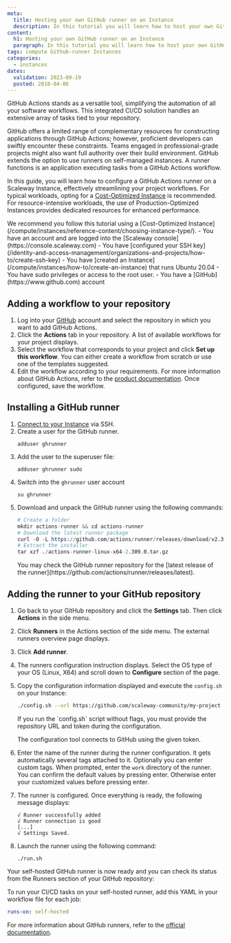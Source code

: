 ```yaml
---
meta:
  title: Hosting your own GitHub runner on an Instance
  description: In this tutorial you will learn how to host your own GitHub runner on an Instance
content:
  h1: Hosting your own GitHub runner on an Instance
  paragraph: In this tutorial you will learn how to host your own GitHub runner on an Instance
tags: compute Github-runner Instances
categories:
  - instances
dates:
  validation: 2023-09-19
  posted: 2018-04-06
---
```


GitHub Actions stands as a versatile tool, simplifying the automation of all your software workflows. This integrated CI/CD solution handles an extensive array of tasks tied to your repository.

GitHub offers a limited range of complementary resources for constructing applications through GitHub Actions; however, proficient developers can swiftly encounter these constraints. Teams engaged in professional-grade projects might also want full authority over their build environment. GitHub extends the option to use runners on self-managed instances. A runner functions is an application executing tasks from a GitHub Actions workflow.

In this guide, you will learn how to configure a GitHub Actions runner on a Scaleway Instance, effectively streamlining your project workflows. For typical workloads, opting for a [Cost-Optimized Instance](/compute/instances/reference-content/choosing-instance-type/) is recommended. For resource-intensive workloads, the use of Production-Optimized Instances provides dedicated resources for enhanced performance.

<Message type="tip">
  We recommend you follow this tutorial using a [Cost-Optimized Instance](/compute/instances/reference-content/choosing-instance-type/).
</Message>

<Macro id="iam-requirements" />

<Message type="requirement">
  - You have an account and are logged into the [Scaleway console](https://console.scaleway.com)
  - You have [configured your SSH key](/identity-and-access-management/organizations-and-projects/how-to/create-ssh-key)
  - You have [created an Instance](/compute/instances/how-to/create-an-instance) that runs Ubuntu 20.04
  - You have sudo privileges or access to the root user.
  - You have a [GitHub](https://www.github.com) account
</Message>

## Adding a workflow to your repository

1. Log into your [GitHub](https://github.com) account and select the repository in which you want to add GitHub Actions.
2. Click the **Actions** tab in your repository. A list of available workflows for your project displays.
    <Lightbox src="scaleway-github-actions-menu.webp" alt="" />
3. Select the workflow that corresponds to your project and click **Set up this workflow**. You can either create a workflow from scratch or use one of the templates suggested.
4. Edit the workflow according to your requirements. For more information about GitHub Actions, refer to the [product documentation](https://docs.github.com/en/actions). Once configured, save the workflow.

## Installing a GitHub runner

1. [Connect to your Instance](/compute/instances/how-to/connect-to-instance/) via SSH.
2. Create a user for the GitHub runner.
    ```
    adduser ghrunner
    ```
3. Add the user to the superuser file:
    ```
    adduser ghrunner sudo
    ```
4. Switch into the `ghrunner` user account
    ```
    su ghrunner
    ```
5. Download and unpack the GitHub runner using the following commands:
    ```s
    # Create a folder
    mkdir actions-runner && cd actions-runner
    # Download the latest runner package
    curl -O -L https://github.com/actions/runner/releases/download/v2.309.0/actions-runner-linux-x64-2.309.0.tar.gz
    # Extract the installer
    tar xzf ./actions-runner-linux-x64-2.309.0.tar.gz
    ```
    <Message type="tip">
      You may check the GitHub runner repository for the [latest release of the runner](https://github.com/actions/runner/releases/latest).
    </Message>

## Adding the runner to your GitHub repository

1. Go back to your GitHub repository and click the **Settings** tab. Then click **Actions** in the side menu.
    <Lightbox src="scaleway-github-settings-menu.webp" alt="" />
2. Click **Runners** in the Actions section of the side menu. The external runners overview page displays.
3. Click **Add runner**.
    <Lightbox src="scaleway-add-github-runner.webp" alt="" />
4. The runners configuration instruction displays. Select the OS type of your OS (Linux, X64) and scroll down to **Configure** section of the page.
5. Copy the configuration information displayed and execute the `config.sh` on your Instance:
    ```bash
    ./config.sh --url https://github.com/scaleway-community/my-project --token AC6XRSJUUEWXLYJ7SQ6WMVLASKYWZ
    ```
    <Message type="note">
      If you run the `config.sh` script without flags, you must provide the repository URL and token during the configuration.
    </Message>

    The configuration tool connects to GitHub using the given token.
6. Enter the name of the runner during the runner configuration. It gets automatically several tags attached to it. Optionally you can enter custom tags. When prompted, enter the `work` directory of the runner. You can confirm the default values by pressing enter. Otherwise enter your customized values before pressing enter.
7. The runner is configured. Once everything is ready, the following message displays:
    ```
    √ Runner successfully added
    √ Runner connection is good
    [...]
    √ Settings Saved.
    ```
8. Launch the runner using the following command:
    ```
    ./run.sh
    ```

Your self-hosted GitHub runner is now ready and you can check its status from the Runners section of your GitHub repository:
<Lightbox src="scaleway-github-runner-active.webp" alt="" />

To run your CI/CD tasks on your self-hosted runner, add this YAML in your workflow file for each job:
```yaml
runs-on: self-hosted
```

For more information about GitHub runners, refer to the [official documentation](https://docs.github.com/en/actions/hosting-your-own-runners/about-self-hosted-runners).
